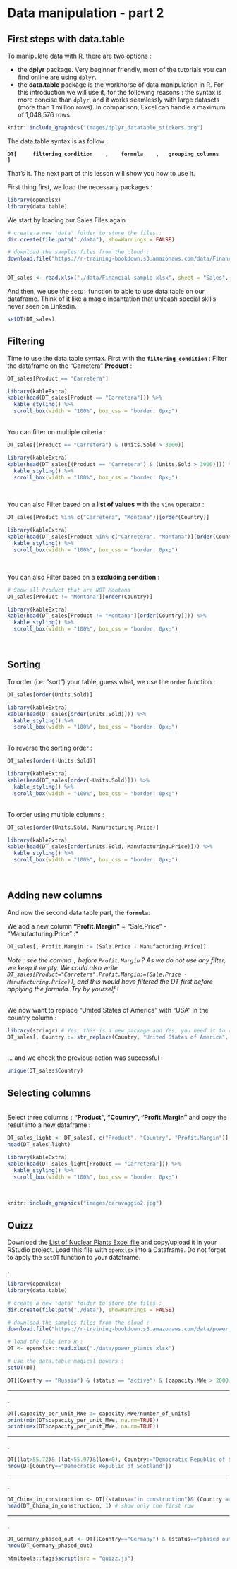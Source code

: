 # Data manipulation - part 2

## First steps with data.table  {-}


To manipulate data with R, there are two options :

- the **dplyr** package. Very beginner friendly, most of the tutorials you can find online are using `dplyr`.
- the **data.table** package is the workhorse of data manipulation in R. For this introduction we will use it, for the following reasons : the syntax is more concise than `dplyr`, and it works seamlessly with large datasets (more than 1 million rows). In comparison, Excel can handle a maximum of 1,048,576 rows.

```r
knitr::include_graphics("images/dplyr_datatable_stickers.png")
```


The data.table syntax is as follow :

**`DT[     filtering_condition    ,    formula    ,   grouping_columns    ]`**

That's it. The next part of this lesson will show you how to use it.


First thing first, we load the necessary packages :

```r
library(openxlsx)
library(data.table)
```


We start by loading our Sales Files again :

```r
# create a new 'data' folder to store the files :
dir.create(file.path("./data"), showWarnings = FALSE)

# download the samples files from the cloud :
download.file("https://r-training-bookdown.s3.amazonaws.com/data/Financial+sample.xlsx", "./data/Financial sample.xlsx", mode = "wb")


DT_sales <- read.xlsx("./data/Financial sample.xlsx", sheet = "Sales", detectDates = TRUE)
```



And then, we use the `setDT` function to able to use data.table on our dataframe. Think of it like a magic incantation that unleash special skills  never seen on Linkedin.

```r
setDT(DT_sales)
```

## Filtering  {-}


Time to use the data.table syntax. First with the **`filtering_condition`** :
Filter the dataframe on the "Carretera" **Product**  :
```r
DT_sales[Product == "Carretera"]
```

```r
library(kableExtra)
kable(head(DT_sales[Product == "Carretera"])) %>%
  kable_styling() %>%
  scroll_box(width = "100%", box_css = "border: 0px;")
```



<br />
You can filter on multiple criteria :
```r
DT_sales[(Product == "Carretera") & (Units.Sold > 3000)]
```

```r
library(kableExtra)
kable(head(DT_sales[(Product == "Carretera") & (Units.Sold > 3000)])) %>%
  kable_styling() %>%
  scroll_box(width = "100%", box_css = "border: 0px;")
```



<br />

You can also Filter based on a **list of values** with the `%in%` operator :


```r
DT_sales[Product %in% c("Carretera", "Montana")][order(Country)]
```

```r
library(kableExtra)
kable(head(DT_sales[Product %in% c("Carretera", "Montana")][order(Country)])) %>%
  kable_styling() %>%
  scroll_box(width = "100%", box_css = "border: 0px;")
```

<br />

You can also Filter based on a **excluding condition**   :


```r
# Show all Product that are NOT Montana
DT_sales[Product != "Montana"][order(Country)]
```

```r
library(kableExtra)
kable(head(DT_sales[Product != "Montana"][order(Country)])) %>%
  kable_styling() %>%
  scroll_box(width = "100%", box_css = "border: 0px;")
```
<br />

## Sorting  {-}

To order (i.e. "sort") your table, guess what, we use the `order` function :
```r
DT_sales[order(Units.Sold)]
```


```r
library(kableExtra)
kable(head(DT_sales[order(Units.Sold)])) %>%
  kable_styling() %>%
  scroll_box(width = "100%", box_css = "border: 0px;")
```
<br />
To reverse the sorting order :
```r
DT_sales[order(-Units.Sold)]
```

```r
library(kableExtra)
kable(head(DT_sales[order(-Units.Sold)])) %>%
  kable_styling() %>%
  scroll_box(width = "100%", box_css = "border: 0px;")
```

<br />
To order using multiple columns :
```r
DT_sales[order(Units.Sold, Manufacturing.Price)]
```

```r
library(kableExtra)
kable(head(DT_sales[order(Units.Sold, Manufacturing.Price)])) %>%
  kable_styling() %>%
  scroll_box(width = "100%", box_css = "border: 0px;")
```

<br />


## Adding new columns  {-}
And now the second data.table part, the **`formula`**: 

We add a new column **"Profit.Margin"** = "Sale.Price" - "Manufacturing.Price" :*
```r
DT_sales[, Profit.Margin := (Sale.Price - Manufacturing.Price)]
```

*Note : see the comma* **`,`** *before `Profit.Margin` ? As we do not use any filter, we keep it empty.*
*We could also write `DT_sales[Product="Carretera",Profit.Margin:=(Sale.Price - Manufacturing.Price)]`, and this would have filtered the DT first before applying the formula. Try by yourself !*   

<br />
We now want to replace "United States of America" with "USA" in the country column :
```r
library(stringr) # Yes, this is a new package and Yes, you need it to replace text :
DT_sales[, Country := str_replace(Country, "United States of America", "USA")]
```
<br />
...    and we check the previous action was successful :
```r
unique(DT_sales$Country)
```


## Selecting columns  {-}

<br />
Select three columns : **"Product", "Country", "Profit.Margin"** and copy the result into a new dataframe :
```r
DT_sales_light <- DT_sales[, c("Product", "Country", "Profit.Margin")]
head(DT_sales_light)
```


```r
library(kableExtra)
kable(head(DT_sales_light[Product == "Carretera"])) %>%
  kable_styling() %>%
  scroll_box(width = "100%", box_css = "border: 0px;")
```


<br />
```r
knitr::include_graphics("images/caravaggio2.jpg")
```

## Quizz {-}

Download the  [List of Nuclear Plants Excel file](https://r-training-bookdown.s3.amazonaws.com/data/power_plants.xlsx) and copy/upload it in your RStudio project. Load this file with `openxlsx` into a Dataframe.
Do not forget to apply the `setDT` function to your dataframe.



<div id="main_Quizz" tabindex=-1>
<div id="Quizz_B1" ></div>
<div id="Answer_B1" class="toggle"><p id="p_Answer_B1">.</p>
```r
library(openxlsx)
library(data.table)

# create a new 'data' folder to store the files :
dir.create(file.path("./data"), showWarnings = FALSE)

# download the samples files from the cloud :
download.file("https://r-training-bookdown.s3.amazonaws.com/data/power_plants.xlsx", "./data/power_plants.xlsx", mode = "wb")

# load the file into R :
DT <- openxlsx::read.xlsx("./data/power_plants.xlsx")

# use the data.table magical powers :
setDT(DT)

DT[(Country == "Russia") & (status == "active") & (capacity.MWe > 2000)]
```
</div>
******

<div id="Quizz_B2" ></div>
<div id="Answer_B2" class="toggle"><p id="p_Answer_B2">.</p>
```r
DT[,capacity_per_unit_MWe := capacity.MWe/number_of_units]
print(min(DT$capacity_per_unit_MWe, na.rm=TRUE))
print(max(DT$capacity_per_unit_MWe, na.rm=TRUE))
```
</div>


******

<div id="Quizz_B3" ></div>
<div id="Answer_B3" class="toggle"><p id="p_Answer_B3">.</p>
```r
DT[(lat>55.72)& (lat<55.97)&(lon<0), Country:="Democratic Republic of Scotland"]
nrow(DT[Country=="Democratic Republic of Scotland"])
```
</div>


******

<div id="Quizz_B4" ></div>
<div id="Answer_B4" class="toggle"><p id="p_Answer_B4">.</p>
```r
DT_China_in_construction <- DT[(status=="in construction")& (Country == "China")][order(-Plannedconnection)]
head(DT_China_in_construction, 1) # show only the first row
```
</div>


******

<div id="Quizz_B5" ></div>
<div id="Answer_B5" class="toggle"><p id="p_Answer_B5">.</p>
```r
DT_Germany_phased_out <- DT[(Country=="Germany") & (status=="phased out")]
nrow(DT_Germany_phased_out)
```
</div>




```r
htmltools::tags$script(src = "quizz.js")
```
